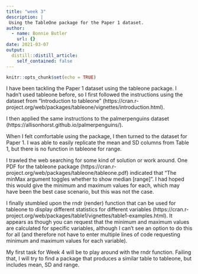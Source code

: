 ```yaml
---
title: "week 3"
description: |
 Using the TableOne package for the Paper 1 dataset.
author:
  - name: Bonnie Butler
    url: {}
date: 2021-03-07
output:
  distill::distill_article:
    self_contained: false
---
```



```r
knitr::opts_chunk$set(echo = TRUE)
```

I have been tackling the Paper 1 dataset using the tableone package. I hadn’t used tableone before, so I first followed the instructions using the dataset from “Introduction to tableone" (https://cran.r-project.org/web/packages/tableone/vignettes/introduction.html). 

I then applied the same instructions to the palmerpenguins dataset (https://allisonhorst.github.io/palmerpenguins/).

When I felt comfortable using the package, I then turned to the dataset for Paper 1. I was able to easily replicate the mean and SD columns from Table 1, but there is no function in tableone for range.

I trawled the web searching for some kind of solution or work around. One PDF for the tableone package (https://cran.r-project.org/web/packages/tableone/tableone.pdf) indicated that “The minMax argument toggles whether to show median [range]”. I had hoped this would give the minimum and maximum values for each, which may have been the best case scenario, but this was not the case.

I finally stumbled upon the rndr (render) function that can be used for tableone to display different statistics for different variables (https://cran.r-project.org/web/packages/table1/vignettes/table1-examples.html). It appears as though you can request that the minimum and maximum values are calculated for specific variables, although I can’t see an option to do this for all (and therefore not have to enter multiple lines of code requesting minimum and maximum values for each variable). 

My first task for Week 4 will be to play around with the rndr function. Failing that, I will try to find a package that produces a similar table to tableone, but includes mean, SD and range. 